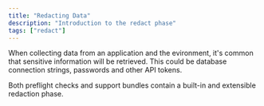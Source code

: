 ```yaml
---
title: "Redacting Data"
description: "Introduction to the redact phase"
tags: ["redact"]
---
```



When collecting data from an application and the evironment, it's common that sensitive information will be retrieved.
This could be database connection strings, passwords and other API tokens.

Both preflight checks and support bundles contain a built-in and extensible redaction phase.

